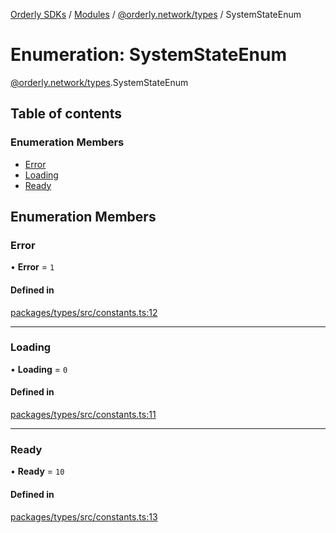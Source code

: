 [Orderly SDKs](/sdks/tech-doc/README) / [Modules](/sdks/tech-doc/modules) / [@orderly.network/types](/sdks/tech-doc/modules/orderly_network_types) / SystemStateEnum

# Enumeration: SystemStateEnum

[@orderly.network/types](/sdks/tech-doc/modules/orderly_network_types).SystemStateEnum

## Table of contents

### Enumeration Members

- [Error](/sdks/tech-doc/enums/orderly_network_types.SystemStateEnum#error)
- [Loading](/sdks/tech-doc/enums/orderly_network_types.SystemStateEnum#loading)
- [Ready](/sdks/tech-doc/enums/orderly_network_types.SystemStateEnum#ready)

## Enumeration Members

### Error

• **Error** = ``1``

#### Defined in

[packages/types/src/constants.ts:12](https://github.com/OrderlyNetwork/js-sdk/blob/91fd031/packages/types/src/constants.ts#L12)

___

### Loading

• **Loading** = ``0``

#### Defined in

[packages/types/src/constants.ts:11](https://github.com/OrderlyNetwork/js-sdk/blob/91fd031/packages/types/src/constants.ts#L11)

___

### Ready

• **Ready** = ``10``

#### Defined in

[packages/types/src/constants.ts:13](https://github.com/OrderlyNetwork/js-sdk/blob/91fd031/packages/types/src/constants.ts#L13)
